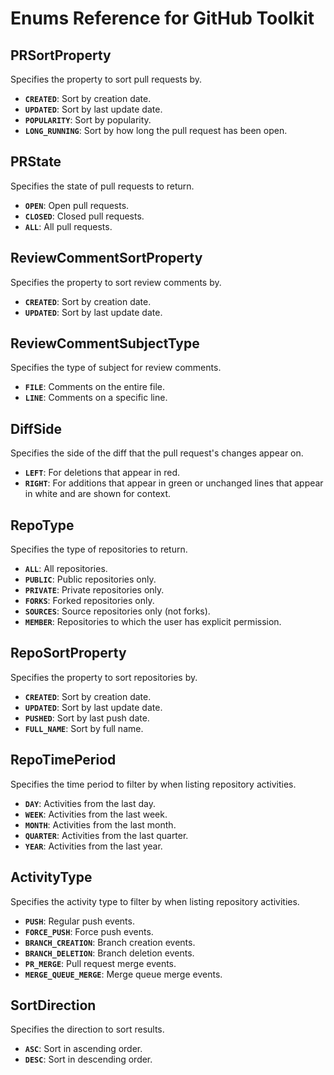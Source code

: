 # Enums Reference for GitHub Toolkit
## PRSortProperty

Specifies the property to sort pull requests by.

- **`CREATED`**: Sort by creation date.
- **`UPDATED`**: Sort by last update date.
- **`POPULARITY`**: Sort by popularity.
- **`LONG_RUNNING`**: Sort by how long the pull request has been open.

## PRState

Specifies the state of pull requests to return.

- **`OPEN`**: Open pull requests.
- **`CLOSED`**: Closed pull requests.
- **`ALL`**: All pull requests.

## ReviewCommentSortProperty

Specifies the property to sort review comments by.

- **`CREATED`**: Sort by creation date.
- **`UPDATED`**: Sort by last update date.

## ReviewCommentSubjectType

Specifies the type of subject for review comments.

- **`FILE`**: Comments on the entire file.
- **`LINE`**: Comments on a specific line.

## DiffSide

Specifies the side of the diff that the pull request's changes appear on.

- **`LEFT`**: For deletions that appear in red.
- **`RIGHT`**: For additions that appear in green or unchanged lines that appear in white and are shown for context.

## RepoType

Specifies the type of repositories to return.

- **`ALL`**: All repositories.
- **`PUBLIC`**: Public repositories only.
- **`PRIVATE`**: Private repositories only.
- **`FORKS`**: Forked repositories only.
- **`SOURCES`**: Source repositories only (not forks).
- **`MEMBER`**: Repositories to which the user has explicit permission.

## RepoSortProperty

Specifies the property to sort repositories by.

- **`CREATED`**: Sort by creation date.
- **`UPDATED`**: Sort by last update date.
- **`PUSHED`**: Sort by last push date.
- **`FULL_NAME`**: Sort by full name.

## RepoTimePeriod

Specifies the time period to filter by when listing repository activities.

- **`DAY`**: Activities from the last day.
- **`WEEK`**: Activities from the last week.
- **`MONTH`**: Activities from the last month.
- **`QUARTER`**: Activities from the last quarter.
- **`YEAR`**: Activities from the last year.

## ActivityType

Specifies the activity type to filter by when listing repository activities.

- **`PUSH`**: Regular push events.
- **`FORCE_PUSH`**: Force push events.
- **`BRANCH_CREATION`**: Branch creation events.
- **`BRANCH_DELETION`**: Branch deletion events.
- **`PR_MERGE`**: Pull request merge events.
- **`MERGE_QUEUE_MERGE`**: Merge queue merge events.


## SortDirection

Specifies the direction to sort results.

- **`ASC`**: Sort in ascending order.
- **`DESC`**: Sort in descending order.

